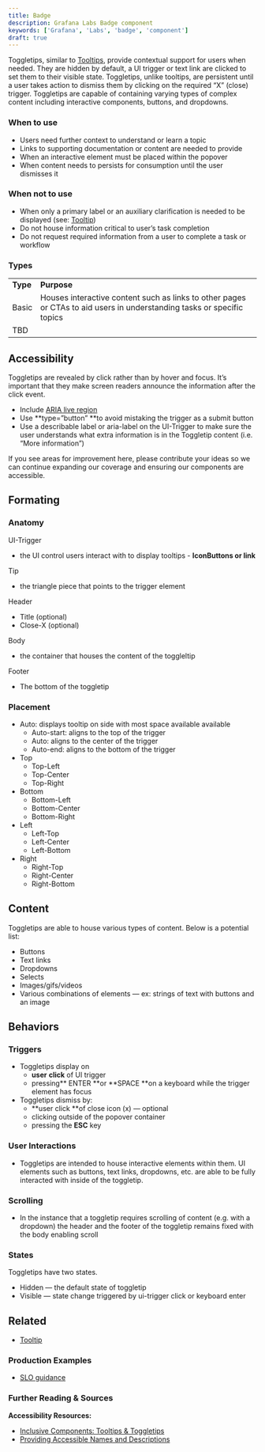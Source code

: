 ```yaml
---
title: Badge
description: Grafana Labs Badge component
keywords: ['Grafana', 'Labs', 'badge', 'component']
draft: true
---
```


<!-- Output copied to clipboard! -->

<!-----

Yay, no errors, warnings, or alerts!

Conversion time: 0.953 seconds.


Using this Markdown file:

1. Paste this output into your source file.
2. See the notes and action items below regarding this conversion run.
3. Check the rendered output (headings, lists, code blocks, tables) for proper
   formatting and use a linkchecker before you publish this page.

Conversion notes:

* Docs to Markdown version 1.0β33
* Wed Dec 07 2022 13:26:35 GMT-0800 (PST)
* Source doc: GLDS Toggletip Requirements Doc
* Tables are currently converted to HTML tables.
----->

Toggletips, similar to [Tooltips](https://docs.google.com/document/d/1Ec8debAzPXO4nkUz9qNy2BeLgwvoNsvPRsOUSkmH8SE/edit?usp=sharing), provide contextual support for users when needed. They are hidden by default, a UI trigger or text link are clicked to set them to their visible state. Toggletips, unlike tooltips, are persistent until a user takes action to dismiss them by clicking on the required “X” (close) trigger. Toggletips are capable of containing varying types of complex content including interactive components, buttons, and dropdowns.


### When to use



* Users need further context to understand or learn a topic
* Links to supporting documentation or content are needed to provide
* When an interactive element must be placed within the popover
* When content needs to persists for consumption until the user dismisses it


### When not to use



* When only a primary label or an auxiliary clarification is needed to be displayed (see: [Tooltip](https://docs.google.com/document/d/1Ec8debAzPXO4nkUz9qNy2BeLgwvoNsvPRsOUSkmH8SE/edit?usp=sharing))
* Do not house information critical to user’s task completion
* Do not request required information from a user to complete a task or workflow


### Types


<table>
  <tr>
   <td><strong>Type</strong>
   </td>
   <td><strong>Purpose</strong>
   </td>
  </tr>
  <tr>
   <td>Basic
   </td>
   <td>Houses interactive content such as links to other pages or CTAs to aid users in understanding tasks or specific topics
   </td>
  </tr>
  <tr>
   <td>TBD
   </td>
   <td>
   </td>
  </tr>
</table>



## Accessibility

Toggletips are revealed by click rather than by hover and focus. It’s important that they make screen readers announce the information after the click event.



* Include [ARIA live region](https://developer.mozilla.org/en-US/docs/Web/Accessibility/ARIA/ARIA_Live_Regions)
* Use **type=”button” **to avoid mistaking the trigger as a submit button
* Use a describable label or aria-label on the UI-Trigger to make sure the user understands what extra information is in the Toggletip content (i.e. “More information”)

<InfoBox title="👋 &nbsp; Hi there!" severity="info">If you see areas for improvement here, please contribute your ideas so we can continue expanding our coverage and ensuring our components are accessible.</InfoBox>




## Formating


### Anatomy

UI-Trigger
* the UI control users interact with to display tooltips - **IconButtons or link**

Tip
* the triangle piece that points to the trigger element

Header
* Title (optional)
* Close-X (optional)

Body
* the container that houses the content of the toggleltip 

Footer
* The bottom of the toggletip


### Placement



* Auto: displays tooltip on side with most space available available
    * Auto-start: aligns to the top of the trigger
    * Auto: aligns to the center of the trigger
    * Auto-end: aligns to the bottom of the trigger
* Top
    * Top-Left
    * Top-Center
    * Top-Right
* Bottom
    * Bottom-Left
    * Bottom-Center
    * Bottom-Right
* Left  
    * Left-Top
    * Left-Center
    * Left-Bottom
* Right
    * Right-Top
    * Right-Center
    * Right-Bottom


## Content

Toggletips are able to house various types of content. Below is a potential list:



* Buttons
* Text links
* Dropdowns
* Selects
* Images/gifs/videos
* Various combinations of elements — ex: strings of text with buttons and an image


## Behaviors


### Triggers

* Toggletips display on 
    * **user** **click** of UI trigger
    * pressing** ENTER **or **SPACE **on a keyboard while the trigger element has focus
* Toggletips dismiss by:
    * **user click **of close icon (x) — optional
    * clicking outside of the popover container
    * pressing the **ESC** key


### User Interactions

* Toggletips are intended to house interactive elements within them. UI elements such as buttons, text links, dropdowns, etc. are able to be fully interacted with inside of the toggletip. 


### Scrolling

* In the instance that a toggletip requires scrolling of content (e.g. with a dropdown) the header and the footer of the toggletip remains fixed with the body enabling scroll


### States

Toggletips have two states.

* Hidden — the default state of toggletip
* Visible — state change triggered by ui-trigger click or keyboard enter

 


## Related

* [Tooltip](https://docs.google.com/document/d/1Ec8debAzPXO4nkUz9qNy2BeLgwvoNsvPRsOUSkmH8SE/edit?usp=sharing)



### Production Examples

* [SLO guidance](https://www.figma.com/file/oaki8dAryJXWyZlw1g2wh0/SLO-creation?node-id=829%3A26026)


### Further Reading & Sources

**Accessibility Resources:**

* [Inclusive Components: Tooltips & Toggletips](https://inclusive-components.design/tooltips-toggletips/)
* [Providing Accessible Names and Descriptions](https://www.w3.org/WAI/ARIA/apg/practices/names-and-descriptions/)
